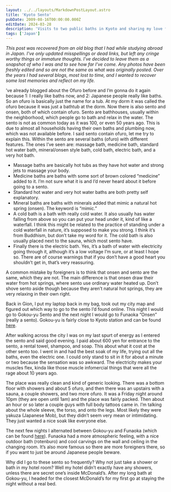 ```yaml
---
layout: ../../layouts/MarkdownPostLayout.astro
title: 'Kyoto Sento'
pubDate: 2009-08-16T00:00:00.000Z
editDate: 2024-03-28
description: 'Visits to two public baths in Kyoto and sharing my love for o-furo'
tags: ['Japan']
---
```



_This post was recovered from an old blog that I had while studying abroad in Japan. I've only updated misspellings or dead links, but left any cringe worthy things or immature thoughts. I've decided to leave them as a snapshot of who I was and to see how far I've come. Any photos have been freshly edited and so are not the same as what was originally posted. Over the years I had several blogs, most lost to time, and I wanted to recover some lost memories and reflect on my life._

<DropCap letter='I' />
’ve already blogged about the Ofuro before and I’m gonna do it again because 1: I really like baths now,
and 2: Japanese people really like baths. So an ofuro is basically just the name for a tub. At my dorm
it was called the ofuro because it was just a bathtub at the dorm. Now there is also sento and onsen,
both of which contain ofuro. Sento are bathhouses, usually within the neighborhood, which people go to
bath and relax in the water. The sento is not as common today as it was 100, or even 50 years ago. This
is due to almost all households having their own baths and plumbing now, which was not available before.
I said sento contain ofuro, let me try to explain this. Within the sento are several baths (ofuro) with
different features. The ones I’ve seen are: massage bath, medicine bath, standard hot water bath, mineral/onsen
style bath, cold bath, electric bath, and a very hot bath.

- Massage baths are basically hot tubs as they have hot water and strong jets to massage your body.
- Medicine baths are baths with some sort of brown colored “medicine” added to it. I’m not sure what it is and I’d never heard about it before going to a sento.
- Standard hot water and very hot water baths are both pretty self explanatory.
- Mineral baths are baths with minerals added that mimic a natural hot spring (onsen). The keyword is “mimic.”
- A cold bath is a bath with really cold water. It also usually has water falling from above so you can put your head under it, kind of like a waterfall. I think this might be related to the practice of standing under a cold waterfall in nature, it’s supposed to make you strong. I think it’s from Buddhism, but don’t take my word for it. The cold bath is also usually placed next to the sauna, which most sento have.
- Finally there is the electric bath. Yes, it’s a bath of water with electricity going through it, although it’s a low voltage I’m sure, or at least I hope so. There are of course warnings that if you don’t have a good heart you shouldn’t get in, that’s very reassuring.

A common mistake by foreigners is to think that onsen and sento are the same, which they are not. The main difference is that onsen draw their water from hot springs, where sento use ordinary water heated up. Don’t shove sento aside though because they aren’t natural hot springs, they are very relaxing in their own right.

Back in Gion, I put my laptop back in my bag, took out my city map and figured out which way to go to the sento I’d found online. This night I would go to Gokou-yu Sento and the next night I would go to Funaoka “Onsen” (really a sento). Gokou-yu is fairly close to Kyoto station and can be found [here](https://maps.app.goo.gl/AGKu64sAMyKmaYoh7).

After walking across the city I was on my last spurt of energy as I entered the sento and said good evening. I paid about 600 yen for entrance to the sento, a rental towel, shampoo, and soap. This about what it cost at the other sento too. I went in and had the best soak of my life, trying out all the baths, even the electric one. I could only stand to sit in it for about a minute or two because the sensation was so awkward. The electricity makes your muscles flex, kinda like those muscle infomercial things that were all the rage about 10 years ago.

The place was really clean and kind of generic looking. There was a bottom floor with showers and about 5 ofuro, and then there was an upstairs with a sauna, a couple showers, and two more ofuro. It was a Friday night around 10pm (they are open until 1am) and the place was fairly packed. Then about an hour or so later a couple guys with full body tattoos came in. I’m talking about the whole sleeve, the torso, and onto the legs. Most likely they were yakuza (Japanese Mob), but they didn’t seem very mean or intimidating. They just wanted a nice soak like everyone else.

The next few nights I alternated between Gokou-yu and Funaoka (which can be found [here](https://maps.app.goo.gl/R1E6bP3pqCpcmK629)). Funaoka had a more atmospheric feeling, with a nice outdoor bath (rotenburo) and cool carvings on the wall and ceiling in the changing room. It’s also more famous so there are more foreigners there, so if you want to just be around Japanese people beware.

Why did I go to these sento so frequently? Why not just take a shower or bath in my hotel room? Well my hotel didn’t exactly have any showers, unless there are secret one’s inside McDonald’s. After my long bath at Gokou-yu, I headed for the closest McDonald’s for my first go at staying the night without a real bed.
